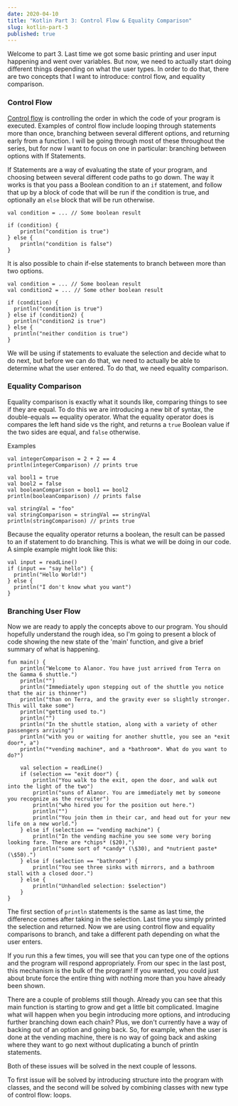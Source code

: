 ---
date: 2020-04-10
title: "Kotlin Part 3: Control Flow & Equality Comparison"
slug: kotlin-part-3
published: true
---

Welcome to part 3. Last time we got some basic printing and user input happening and went over variables. But now, we need to actually start doing different things depending on what the user types. In order to do that, there are two concepts that I want to introduce: control flow, and equality comparison.

### Control Flow

[Control flow](https://en.wikipedia.org/wiki/Control_flow) is controlling the order in which the code of your program is executed. Examples of control flow include looping through statements more than once, branching between several different options, and returning early from a function. I will be going through most of these throughout the series, but for now I want to focus on one in particular: branching between options with If Statements.

If Statements are a way of evaluating the state of your program, and choosing between several different code paths to go down. The way it works is that you pass a Boolean condition to an `if` statement, and follow that up by a block of code that will be run if the condition is true, and optionally an `else` block that will be run otherwise.

    val condition = ... // Some boolean result
    
    if (condition) {
    	println("condition is true")
    } else {
    	println("condition is false")
    }

It is also possible to chain if-else statements to branch between more than two options.

    val condition = ... // Some boolean result
    val condition2 = ... // Some other boolean result
    
    if (condition) {
      println("condition is true")
    } else if (condition2) {
      println("condition2 is true")
    } else {
      println("neither condition is true")
    }

We will be using if statements to evaluate the selection and decide what to do next, but before we can do that, we need to actually be able to determine what the user entered. To do that, we need equality comparison.

### Equality Comparison

Equality comparison is exactly what it sounds like, comparing things to see if they are equal. To do this we are introducing a new bit of syntax, the double-equals `==` equality operator. What the equality operator does is compares the left hand side vs the right, and returns a `true` Boolean value if the two sides are equal, and `false` otherwise. 

Examples

    val integerComparison = 2 + 2 == 4
    println(integerComparison) // prints true
    
    val bool1 = true
    val bool2 = false
    val booleanComparison = bool1 == bool2
    println(booleanComparison) // prints false
    
    val stringVal = "foo"
    val stringComparison = stringVal == stringVal
    println(stringComparison) // prints true

Because the equality operator returns a boolean, the result can be passed to an if statement to do branching. This is what we will be doing in our code. A simple example might look like this:

    val input = readLine()
    if (input == "say hello") {
      println("Hello World!")
    } else {
      println("I don't know what you want")
    }

### Branching User Flow

Now we are ready to apply the concepts above to our program. You should hopefully understand the rough idea, so I'm going to present a block of code showing the new state of the 'main' function, and give a brief summary of what is happening.

    fun main() {
        println("Welcome to Alanor. You have just arrived from Terra on the Gamma 6 shuttle.")
        println("")
        println("Immediately upon stepping out of the shuttle you notice that the air is thinner")
        println("than on Terra, and the gravity ever so slightly stronger. This will take some")
        println("getting used to.")
        println("")
        println("In the shuttle station, along with a variety of other passengers arriving")
        println("with you or waiting for another shuttle, you see an *exit door*, a")
        println("*vending machine*, and a *bathroom*. What do you want to do?")
    
        val selection = readLine()
        if (selection == "exit door") {
            println("You walk to the exit, open the door, and walk out into the light of the two")
            println("suns of Alanor. You are immediately met by someone you recognize as the recruiter")
            println("who hired you for the position out here.")
            println("")
            println("You join them in their car, and head out for your new life on a new world.")
        } else if (selection == "vending machine") {
            println("In the vending machine you see some very boring looking fare. There are *chips* ($20),")
            println("some sort of *candy* (\$30), and *nutrient paste* (\$50).")
        } else if (selection == "bathroom") {
            println("You see three sinks with mirrors, and a bathroom stall with a closed door.")
        } else {
            println("Unhandled selection: $selection")
        }
    }

The first section of `println` statements is the same as last time, the difference comes after taking in the selection. Last time you simply printed the selection and returned. Now we are using control flow and equality comparisons to branch, and take a different path depending on what the user enters.

If you run this a few times, you will see that you can type one of the options and the program will respond appropriately. From our spec in the last post, this mechanism is the bulk of the program! If you wanted, you could just about brute force the entire thing with nothing more than you have already been shown.

There are a couple of problems still though. Already you can see that this main function is starting to grow and get a little bit complicated. Imagine what will happen when you begin introducing more options, and introducing further branching down each chain? Plus, we don't currently have a way of backing out of an option and going back. So, for example, when the user is done at the vending machine, there is no way of going back and asking where they want to go next without duplicating a bunch of println statements.

Both of these issues will be solved in the next couple of lessons. 

To first issue will be solved by introducing structure into the program with classes, and the second will be solved by combining classes with new type of control flow: loops.
